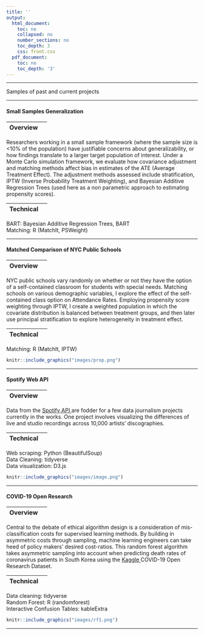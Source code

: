 ```yaml
---
title: ''
output:
  html_document:
    toc: no
    collapsed: no
    number_sections: no
    toc_depth: 3
    css: front.css
  pdf_document:
    toc: no
    toc_depth: '3'
---
```


---


<p> Samples of past and current projects </p>


---

#### Small Samples Generalization



<div class="row">
<div class="col-sm-6">

|Overview|  |
|:--------|-------:|

Researchers working in a small sample framework (where the sample size is <10% of the population) have justifiable concerns about generalizability, or how findings translate to a larger target population of interest. Under a Monte Carlo simulation framework, we evaluate how covariance adjustment and matching methods affect bias in estimates of the ATE (Average Treatment Effect). The adjustment methods assessed include stratification, IPTW (Inverse Probability Treatment Weighting), and Bayesian Additive Regression Trees (used here as a non parametric approach to estimating propensity scores).

|Technical |  |
|:--------|-------:|
BART: Bayesian Additive Regression Trees, BART </br>
Matching: R (MatchIt, PSWeight)

  <a href="https://github.com/katjanewilson/BARTsimulation" target = "_blank"><i class="fa fa-github" aria-hidden="true"></i></a>

</div>
<div class="col-sm-6">

</div>
</div>

-----

<div class="row">
<div class="col-sm-6">


#### Matched Comparison of NYC Public Schools


|Overview |  |
|:--------|-------:|

NYC public schools vary randomly on whether or not they have the option of a self-contained classroom for students with special needs. Matching schools on various demographic variables, I explore the effect of the self-contained class option on Attendance Rates. Employing propensity score weighting through IPTW, I create a weighted population in which the covariate distribution is balanced between treatment groups, and then later use principal stratification to explore heterogeneity in treatment effect.

|Technical |  |
|:--------|-------:|
Matching: R (MatchIt, IPTW)

  <a href="https://katjanewilson.github.io/NYC_open_data/index/" target = "_blank"><i class="fa fa-github" aria-hidden="true"></i></a>


</div>
<div class="col-sm-6">

<a href="https://katjanewilson.github.io/NYC_open_data/" target = "_blank">
```r
knitr::include_graphics("images/prop.png")
```
</a>

</div>
</div>

---



#### Spotify Web API


<div class="row">
<div class="col-sm-6">

|Overview|  |
|:--------|-------:|

  Data from the <a href = "https://developer.spotify.com/documentation/web-api/" target = "_blank"> Spotify API </a> are fodder for a few data journalism projects currently in the works. One project involves visualizing the differences of live and studio recordings across 10,000 artists' discographies.
  
|Technical |  |
|:--------|-------:|
Web scraping: Python (BeautifulSoup) </br>
Data Cleaning: tidyverse </br>
Data visualization: D3.js

</div>
<div class="col-sm-6">

<a href="https://towardsdatascience.com/heaven-knows-im-miserable-now-limitations-of-sentiment-analysis-with-a-very-sentimental-band-215c6d898ba7" target = "_blank">
```r
knitr::include_graphics("images/image.png")
```
</a>

</div>
</div>
---



#### COVID-19 Open Research


<div class="row">
<div class="col-sm-6">

|Overview |  |
|:--------|-------:|

Central to the debate of ethical algorithm design is a consideration of mis-classification costs for supervised learning methods. By building in asymmetric costs through sampling, machine learning engineers can take heed of policy makers' desired cost-ratios. This random forest algorithm takes asymmetric sampling into account when predicting death rates of coronavirus patients in South Korea using the <a href = "https://www.kaggle.com/allen-institute-for-ai/CORD-19-research-challenge/" target = "_blank"> Kaggle </a>COVID-19 Open Research Dataset.</br>

|Technical |  |
|:--------|-------:|

Data cleaning: tidyverse </br>
Random Forest: R (randomforest) </br>
Interactive Confusion Tables: kableExtra

  <a href="https://github.com/katjanewilson/https://katjanewilson.github.io/Kaggle-Open-Research-Challenge-Random-Forest/" target = "_blank"><i class="fa fa-github" aria-hidden="true"></i></a>


</div>
<div class="col-sm-6">

<a href="https://katjanewilson.github.io/Kaggle-Open-Research-Challenge-Random-Forest/" target = "_blank">
```r
knitr::include_graphics("images/rf1.png")
```
</a>

</div>
</div>

---
